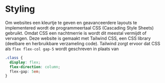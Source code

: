 
# Styling

Om websites een kleurtje te geven en geavanceerdere layouts te implementered
wordt de programmeertaal CSS (Cascading Style Sheets) gebruikt. Omdat CSS
een nachtmerrie is wordt dit meestal vermijdt of vervangen. Deze website is
gemaakt met Tailwind CSS, een CSS library (deelbare en herbruikbare
verzameling code). Tailwind zorgt ervoor dat CSS als `flex flex-col gap-5`
wordt geschreven in plaats van

```css
.class {
  display: flex;
  flex-direction: column;
  flex-gap: 5em;
}
```
